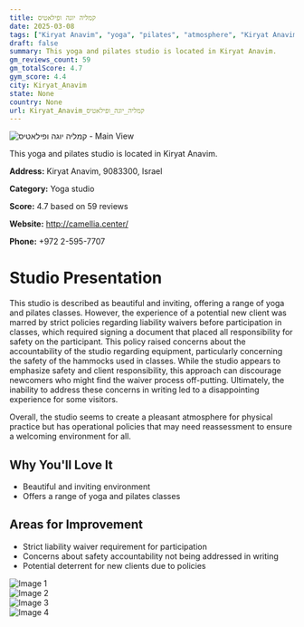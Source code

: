 ```yaml
---
title: קמליה יוגה ופילאטיס
date: 2025-03-08
tags: ["Kiryat Anavim", "yoga", "pilates", "atmosphere", "Kiryat Anavim"]  
draft: false
summary: This yoga and pilates studio is located in Kiryat Anavim.
gm_reviews_count: 59
gm_totalScore: 4.7
gym_score: 4.4
city: Kiryat_Anavim
state: None
country: None
url: Kiryat_Anavim_קמליה_יוגה_ופילאטיס
---
```


<div className="aspect-[16/9] relative my-8">
  <img 
    src="https://lh5.googleusercontent.com/p/AF1QipOjFBbLUbjoagReMH6GUxggHaucml7rSZuWeFAd=w1920-h1080-k-no"
    alt="קמליה יוגה ופילאטיס - Main View"
    className="object-cover absolute inset-0 w-full h-full rounded-lg"
  />
</div>

This yoga and pilates studio is located in Kiryat Anavim.

**Address:** Kiryat Anavim, 9083300, Israel

**Category:** Yoga studio

**Score:** 4.7 based on 59 reviews

**Website:** http://camellia.center/

**Phone:** +972 2-595-7707

# Studio Presentation

This studio is described as beautiful and inviting, offering a range of yoga and pilates classes. However, the experience of a potential new client was marred by strict policies regarding liability waivers before participation in classes, which required signing a document that placed all responsibility for safety on the participant. This policy raised concerns about the accountability of the studio regarding equipment, particularly concerning the safety of the hammocks used in classes. While the studio appears to emphasize safety and client responsibility, this approach can discourage newcomers who might find the waiver process off-putting. Ultimately, the inability to address these concerns in writing led to a disappointing experience for some visitors.

Overall, the studio seems to create a pleasant atmosphere for physical practice but has operational policies that may need reassessment to ensure a welcoming environment for all.

## Why You'll Love It

- Beautiful and inviting environment
- Offers a range of yoga and pilates classes

## Areas for Improvement

- Strict liability waiver requirement for participation
- Concerns about safety accountability not being addressed in writing
- Potential deterrent for new clients due to policies

<div className="grid grid-cols-1 xl:grid-cols-2 gap-4 my-8">
<div className="aspect-[4/3] relative"><img src="https://lh3.googleusercontent.com/p/AF1QipM-wAQX5el2ifPRzAMSlZA_zLqldP5mhvdBY2mD=w1920-h1080-k-no" alt="Image 1" className="object-cover absolute inset-0 w-full h-full rounded-lg" /></div>
<div className="aspect-[4/3] relative"><img src="https://lh5.googleusercontent.com/p/AF1QipPvA6BP0-UG5TDo0kHczB9i1qlRe0nf2UV8x1lP=w1920-h1080-k-no" alt="Image 2" className="object-cover absolute inset-0 w-full h-full rounded-lg" /></div>
<div className="aspect-[4/3] relative"><img src="https://lh5.googleusercontent.com/p/AF1QipN5cpSfauCt0co072jkjnnqeW_Dfx3b2ErtIi1C=w1920-h1080-k-no" alt="Image 3" className="object-cover absolute inset-0 w-full h-full rounded-lg" /></div>
<div className="aspect-[4/3] relative"><img src="https://lh5.googleusercontent.com/p/AF1QipNSp_ePan0ArKkiowmIG8JzDZ7jw-1kC8eAzEOa=w1920-h1080-k-no" alt="Image 4" className="object-cover absolute inset-0 w-full h-full rounded-lg" /></div>
</div>